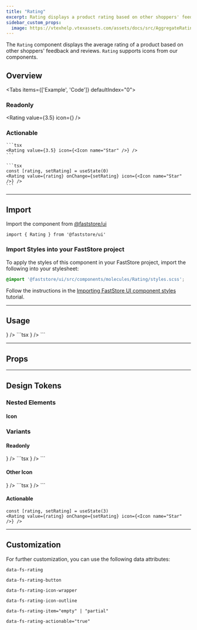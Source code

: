 ```yaml
---
title: "Rating"
excerpt: Rating displays a product rating based on other shoppers' feedback.
sidebar_custom_props:
  image: https://vtexhelp.vtexassets.com/assets/docs/src/AggregateRating___a8300916874f5a11de7633b7cabc12e9.png
---
```


The `Rating` component displays the average rating of a product based on other shoppers' feedback and reviews. `Rating` supports icons from our components.

## Overview

<Tabs items={['Example', 'Code']} defaultIndex="0">
  <Tab>
    <OverviewSection>
      <h3>Readonly</h3>
      <Rating value={3.5} icon={<Icon name="Star" />} />
    </OverviewSection>
    <OverviewSection>
      <h3>Actionable</h3>
      <RatingActionable value={0} />
    </OverviewSection>
  </Tab>
  <Tab>

    ```tsx
    <Rating value={3.5} icon={<Icon name="Star" />} />
    ```

    ```tsx
    const [rating, setRating] = useState(0)
    <Rating value={rating} onChange={setRating} icon={<Icon name="Star" />} />
    ```

  </Tab>
</Tabs>

---

## Import

Import the component from [@faststore/ui](/docs/guides/faststore/components-index)

```tsx
import { Rating } from '@faststore/ui'
```

### Import Styles into your FastStore project

To apply the styles of this component in your FastStore project, import the following into your stylesheet:

```scss
@import '@faststore/ui/src/components/molecules/Rating/styles.scss';
```

Follow the instructions in the [Importing FastStore UI component styles](https://developers.vtex.com/docs/guides/faststore/using-themes-importing-ui-components-styles) tutorial.

---

## Usage

<OverviewSection>
  <Rating value={3.5} icon={<Icon name="Star" />} />
</OverviewSection>
```tsx
<Rating value={3.5} icon={<Icon name="Star" />} />
```

---

## Props

<ComponentPropsSection component="Rating" />

---

## Design Tokens

<TokenTable>
  <TokenRow token="--fs-rating-gap" value="var(--fs-spacing-0)" />
  <TokenRow token="--fs-rating-color" value="var(--fs-color-text)" isColor />
</TokenTable>

### Nested Elements

#### Icon

<TokenTable>
  <TokenRow token="--fs-rating-icon-width" value="var(--fs-spacing-3)" />
  <TokenRow
    token="--fs-rating-icon-height"
    value="var(--fs-rating-icon-width)"
  />
</TokenTable>

### Variants

#### Readonly

<OverviewSection>
  <Rating value={3.5} icon={<Icon name="Star" />} />
</OverviewSection>
```tsx
<Rating value={3.5} icon={<Icon name="Star" />} />
```

#### Other Icon

<OverviewSection>
  <Rating value={3.5} icon={<Icon name="Heart" />} />
</OverviewSection>
```tsx
<Rating value={3.8} icon={<Icon name="Heart" />} />
```

#### Actionable

<OverviewSection>
  <RatingActionable value={3} />
</OverviewSection>

```tsx
const [rating, setRating] = useState(3)
<Rating value={rating} onChange={setRating} icon={<Icon name="Star" />} />
```

<TokenTable>
  <TokenRow token="--fs-rating-actionable-gap" value="0" />
  <TokenRow
    token="--fs-rating-actionable-icon-width"
    value="var(--fs-rating-icon-width)"
  />
  <TokenRow
    token="--fs-rating-actionable-icon-height"
    value="var(--fs-rating-actionable-icon-width)"
  />
</TokenTable>

---

## Customization

For further customization, you can use the following data attributes:

`data-fs-rating`

`data-fs-rating-button`

`data-fs-rating-icon-wrapper`

`data-fs-rating-icon-outline`

`data-fs-rating-item="empty" | "partial"`

`data-fs-rating-actionable="true"`
